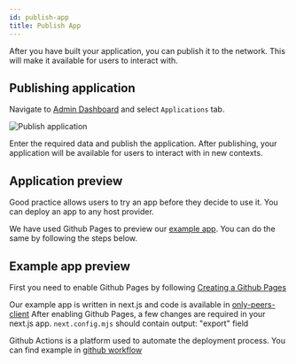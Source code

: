 ```yaml
---
id: publish-app
title: Publish App
---
```


After you have built your application, you can publish it to the network. This will make it available for users to interact with.

## Publishing application

Navigate to [Admin Dashboard](../explore/developers-quickstart/admin-dashboard) and select `Applications` tab.

![Publish application](/admin-dashboard/publish-new-application.png)

Enter the required data and publish the application. After publishing, your application will be available for users to interact with in new contexts.

## Application preview

Good practice allows users to try an app before they decide to use it. You can deploy an app to any host provider.

We have used Github Pages to preview our [example app](../explore/developers-quickstart/example-app). You can do the same by following the steps below.

## Example app preview

First you need to enable Github Pages by following [Creating a Github Pages](https://docs.github.com/en/pages/getting-started-with-github-pages/creating-a-github-pages-site)

Our example app is written in next.js and code is available in [only-peers-client](https://github.com/calimero-network/only-peers-client)
After enabling Github Pages, a few changes are required in your next.js app.
`next.config.mjs` should contain output: "export" field

Github Actions is a platform used to automate the deployment process. You can find example in [github workflow](https://github.com/calimero-network/only-peers-client/tree/master/.github/workflows)
